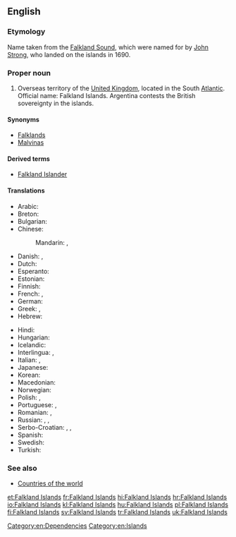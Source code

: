 ==English==
{{wikipedia}}

===Etymology===
Name taken from the [[Falkland Sound]], which were named for {{w|Viscount Falkland}} by [[w:John Strong (mariner)|John Strong]], who landed on the islands in 1690.

===Proper noun===
{{en-proper noun|head=the Falkland Islands}} {{p}}

# Overseas territory of the [[United Kingdom]], located in the South [[Atlantic]]. Official name: Falkland Islands. Argentina contests the British sovereignty in the islands.

====Synonyms====
* [[Falklands]]
* [[Malvinas]]

====Derived terms====
* [[Falkland Islander]]

====Translations====
{{trans-top|overseas territory of the UK in the South Atlantic}}
* Arabic: {{t-|ar|جزر فوكلاند|f-p|tr=júzur fuklaand}}
* Breton: {{t-|br|inizi Falkland}}
* Bulgarian: {{t-|bg|Малвински острови|m-p|tr=Malvínski óstrovi}}
* Chinese:
*: Mandarin: {{t-|cmn|福克蘭群島|sc=Hani}}, {{t-|cmn|福克兰群岛|tr=Fúkèlán qúndǎo|sc=Hani}}
* Danish: {{t+|da|Falklandsøerne}}, {{t-|da|Malvinerne|c-p}}
* Dutch: {{t+|nl|Falklandeilanden}}
* Esperanto: {{t-|eo|Falklandoj}}
* Estonian: {{t+|et|Falklandi saared}}
* Finnish: {{t-|fi|Falklandinsaaret}}
* French: {{t+|fr|Malouines|f-p}}, {{t+|fr|îles Falkland|f-p}}
* German: {{t+|de|Falklandinseln|p}}
* Greek: {{t+|el|Νήσοι Φώκλαντ|f-p|tr=Nísoi Fókland}}, {{t-|el|Νήσοι Φάλκλαντ|f-p|tr=Nísoi Fálkland}}
* Hebrew: {{t-|he|איי פוקלנד|p|tr=iyey foklend|sc=Hebr}}
{{trans-mid}}
* Hindi: {{t+|hi|माल्विनास द्वीपसमूह|m|tr=maalvinaas dweepsamuuh|sc=Deva}}
* Hungarian: {{t+|hu|Falkland-szigetek}}
* Icelandic: {{t-|is|Falklandseyjar|f-p}}
* Interlingua: {{t-|ia|Falklands}}, {{t-|ia|Malvinas}}
* Italian: {{t-|it|isole Falkland|f-p}}, {{t-|it|isole Malvine|f-p}}
* Japanese: {{t-|ja|フォークランド諸島|tr=Fōkurando shotō|sc=Jpan}}
* Korean: {{t-|ko|포클랜드 제도|tr=Pokeullaendeu jedo|sc=Kore}}
* Macedonian: {{t-|mk|Фолкландски Острови|m-p|tr=Fólklandski Óstrovi}}
* Norwegian: {{t-|no|Falklandsøyene}}
* Polish: {{t+|pl|Falklandy}}, {{t+|pl|Malwiny}}
* Portuguese: {{t-|pt|ilhas Falkland|f-p}}, {{t-|pt|ilhas Malvinas|f-p}}
* Romanian: {{t-|ro|Insulele Falkland}}, {{t-|ro|Insulele Malvine|f-p}}
* Russian: {{t-|ru|Фолклендские острова|m-p|tr=Folkléndskije ostrová}}, {{t-|ru|Фолкленды|m-p|tr=Folkléndy}}, {{t-|ru|Мальвинские острова|m-p|tr=Mal’vínskije ostrová}}
* Serbo-Croatian: {{t-|sh|Folklandska ostrva|n-p}}, {{t-|sh|Malvinska ostrva|n-p}}, {{t-|sh|Falklandski Otoci}}
* Spanish: {{t-|es|islas Malvinas|f-p}}
* Swedish: {{t+|sv|Falklandsöarna}}
* Turkish: {{t+|tr|Falkland Adaları}}
{{trans-bottom}}

===See also===
* [[Appendix:Countries of the world|Countries of the world]]

[[Category:en:Dependencies]]
[[Category:en:Islands]]

[[et:Falkland Islands]]
[[fr:Falkland Islands]]
[[hi:Falkland Islands]]
[[hr:Falkland Islands]]
[[io:Falkland Islands]]
[[kl:Falkland Islands]]
[[hu:Falkland Islands]]
[[pl:Falkland Islands]]
[[fi:Falkland Islands]]
[[sv:Falkland Islands]]
[[tr:Falkland Islands]]
[[uk:Falkland Islands]]